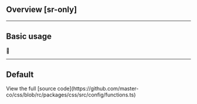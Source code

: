 ## Overview [sr-only]
<Overview />

---

## Basic usage
🚧

---

## Default
<Default />
View the full [source code](https://github.com/master-co/css/blob/rc/packages/css/src/config/functions.ts)